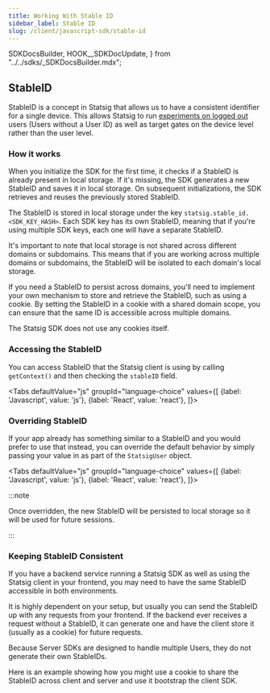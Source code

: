 ```yaml
---
title: Working With Stable ID
sidebar_label: Stable ID
slug: /client/javascript-sdk/stable-id
---
```



  SDKDocsBuilder,
  HOOK__SDKDocUpdate,
} from "../../sdks/_SDKDocsBuilder.mdx";



## StableID

StableID is a concept in Statsig that allows us to have a consistent identifier for a single device. 
This allows Statsig to run [experiments on logged out](/guides/first-device-level-experiment) users (Users without a User ID) 
as well as target gates on the device level rather than the user level.


### How it works

When you initialize the SDK for the first time, it checks if a StableID is already present in local storage. 
If it's missing, the SDK generates a new StableID and saves it in local storage. On subsequent initializations, 
the SDK retrieves and reuses the previously stored StableID.

The StableID is stored in local storage under the key `statsig.stable_id.<SDK_KEY_HASH>`. 
Each SDK key has its own StableID, meaning that if you're using multiple SDK keys, each one will have a separate StableID.

It's important to note that local storage is not shared across different domains or subdomains. 
This means that if you are working across multiple domains or subdomains, the StableID will be isolated to each domain's local storage.

If you need a StableID to persist across domains, you'll need to implement your own mechanism to store and retrieve the StableID, such as using a cookie. 
By setting the StableID in a cookie with a shared domain scope, you can ensure that the same ID is accessible across multiple domains.

The Statsig SDK does not use any cookies itself.

### Accessing the StableID

You can access StableID that the Statsig client is using by calling `getContext()` and then checking the `stableID` field.

<Tabs
  defaultValue="js"
  groupId="language-choice"
  values={[
    {label: 'Javascript', value: 'js'},
    {label: 'React', value: 'react'},
  ]}>

  <TabItem value="js">

<GitHubEmbed url="https://raw.githubusercontent.com/statsig-io/js-client-monorepo/main/samples/react/src/samples/precomputed-client/sample-precomp-access-stable-id.tsx" />


  </TabItem>
  <TabItem value="react">

<GitHubEmbed url="https://raw.githubusercontent.com/statsig-io/js-client-monorepo/main/samples/react/src/samples/react-precomp/sample-react-precomp-access-stable-id.tsx" />


  </TabItem>
</Tabs>

### Overriding StableID

If your app already has something similar to a StableID and you would prefer to use that instead, 
you can override the default behavior by simply passing your value in as part of the `StatsigUser` object.


<Tabs
  defaultValue="js"
  groupId="language-choice"
  values={[
    {label: 'Javascript', value: 'js'},
    {label: 'React', value: 'react'},
  ]}>

  <TabItem value="js">

<GitHubEmbed url="https://raw.githubusercontent.com/statsig-io/js-client-monorepo/main/samples/react/src/samples/precomputed-client/sample-precomp-stable-id-overrride.tsx" />


  </TabItem>
  <TabItem value="react">

<GitHubEmbed url="https://raw.githubusercontent.com/statsig-io/js-client-monorepo/main/samples/react/src/samples/react-precomp/sample-react-stable-id-override.tsx" />


  </TabItem>
</Tabs>


:::note

Once overridden, the new StableID will be persisted to local storage so it will be used for future sessions.

:::



### Keeping StableID Consistent

If you have a backend service running a Statsig SDK as well as using the Statsig client in your frontend, 
you may need to have the same StableID accessible in both environments.

It is highly dependent on your setup, but usually you can send the StableID up with any requests from your frontend. 
If the backend ever receives a request without a StableID, it can generate one and have the client store it (usually as a cookie) for future requests.

Because Server SDKs are designed to handle multiple Users, they do not generate their own StableIDs.

Here is an example showing how you might use a cookie to share the StableID across client and server and use it bootstrap the client SDK.

<GitHubEmbed url="https://raw.githubusercontent.com/statsig-io/js-client-monorepo/main/samples/react/src/samples/precomputed-client/sample-precomp-bootstrap-full.tsx" />
